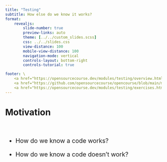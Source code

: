 ```yaml
---
title: "Testing"
subtitle: How else do we know it works?
format:
    revealjs:
        slide-number: true
        preview-links: auto
        theme: [../../custom_slides.scss]
        css: ../../slides.css
        view-distance: 100
        mobile-view-distance: 100
        navigation-mode: vertical
        controls-layout: bottom-right
        controls-tutorial: true

footer: \
    <a href="https://opensourcecourse.dev/modules/testing/overview.html">overview</a> /\
    <a href="https://github.com/opensourcecourse/opencourse/blob/main/modules/testing/slides.qmd">source</a> /\
    <a href="https://opensourcecourse.dev/modules/testing/exercises.html">exercises</a>
---
```


# Motivation


:::{.r-stack style="font-size: 1.4em;"}
</br>

:::{.incremental}
- How do we know a code works?

- How do we know a code doesn't work?
:::

:::

